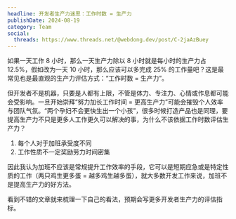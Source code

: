 ```yaml
---
headline: 开发者生产力迷思：工作时数 = 生产力
publishDate: 2024-08-19
category: Team
social:
  threads: https://www.threads.net/@webdong.dev/post/C-2jaAzBuey
---
```


如果一天工作 8 小时，那么一天生产力除以 8 小时就是每小时的生产力占 12.5%，假如改为一天 10 小时，那么应该可以多完成 25% 的工作量吧？这是最常见也是最直观的生产力评估方式：“工作时数 = 生产力”。

但开发者不是机器，只要是人都有上限，不管是体力、专注力、心情或作息都可能会受影响。一旦开始崇拜“努力加长工作时间 = 更高生产力”可能会摧毁个人效率与团队气氛。“两个孕妇不会更快生出一个小孩”，很多时候打造产品也是同理，要提高生产力不只是更多人工作更久可以解决的事，为什么不该依据工作时数评估生产力？

1. 每个人对于加班承受度不同
2. 工作性质不一定奖励劳力时间密集

因此我认为加班不应该是常规提升工作效率的手段，它可以是短期应急或是特定性质的工作（两只鸡生更多蛋 = 越多鸡生越多蛋），就大多数开发工作来说，加班不是提高生产力的好方法。

看到不错的文章就来梳理一下自己的看法，预期会写更多开发者生产力的评估指标。
